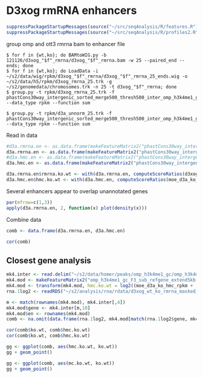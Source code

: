 D3xog rmRNA enhancers
========================================================

```r
suppressPackageStartupMessages(source("~/src/seqAnalysis/R/features.R"))
suppressPackageStartupMessages(source("~/src/seqAnalysis/R/profiles2.R"))
```

group omp and ott3 rmrna bam to enhancer file
```
$ for f in {wt,ko}; do BAMtoWIG.py -b 121126/d3xog_"$f"_rmrna/d3xog_"$f"_rmrna.bam -w 25 --paired_end --ends; done
$ for f in {wt,ko}; do LoadData -i ~/s2/data/wig/rpkm/d3xog_"$f"_rmrna/d3xog_"$f"_rmrna_25_ends.wig -o ~/s2/data/h5/rpkm/d3xog_rmrna_25.trk -g ~/s2/genomedata/chromosomes.trk -n 25 -t d3xog_"$f"_rmrna; done
$ group.py -t rpkm/d3xog_rmrna_25.trk -f phastCons30way_intergenic_sorted_merge500_thresh500_inter_omp_h3k4me1_gc_sub_refgene_extend5kb.bed_chr --data_type rpkm --function sum 
```

```
$ group.py -t rpkm/d3a_unnorm_25.trk -f phastCons30way_intergenic_sorted_merge500_thresh500_inter_omp_h3k4me1_gc_sub_refgene_extend5kb.bed_chr --data_type rpkm --function sum 
```

Read in data
```r
#d3a.rmrna.en <- as.data.frame(makeFeatureMatrix2("phastCons30way_intergenic_sorted_merge500_thresh500_inter_omp_h3k4me1_gc_sub_refgene_extend5kb.bed_chr", set="d3a_rmrna", data_type="rpkm/sum"))
d3a.rmrna.en <- as.data.frame(makeFeatureMatrix2("phastCons30way_intergenic_sorted_merge500_thresh500_inter_omp_h3k4me1_gc_F3_sub_igenome_ensembl_genes_extend5kb.bed_chr", set="d3a_rmrna", data_type="rpkm/sum"))
#d3a.hmc.en <- as.data.frame(makeFeatureMatrix2("phastCons30way_intergenic_sorted_merge500_thresh500_inter_omp_h3k4me1_gc_sub_refgene_extend5kb.bed_chr", set="d3a_rpkm", data_type="rpkm/sum"))
d3a.hmc.en <- as.data.frame(makeFeatureMatrix2("phastCons30way_intergenic_sorted_merge500_thresh500_inter_omp_h3k4me1_gc_F3_sub_igenome_ensembl_genes_extend5kb.bed_chr", set="d3a_rpkm", data_type="rpkm/mean"))

d3a.rmrna.en$rmrna.ko.wt <- with(d3a.rmrna.en, computeScoreRatios(d3xog_ko_rmrna, d3xog_wt_rmrna))
d3a.hmc.en$hmc.ko.wt <- with(d3a.hmc.en, computeScoreRatios(moe_d3a_ko_hmc_rpkm, moe_d3a_wt_hmc_rpkm))
```

Several enhancers appear to overlap unannotated genes
```r
par(mfrow=c(1,3))
apply(d3a.rmrna.en, 2, function(x) plot(density(x)))
```

Combine data
```r
comb <- data.frame(d3a.rmrna.en, d3a.hmc.en)
```

```r
cor(comb)
```

Closest gene analysis
-------------------
```r
mk4.inter <- read.delim("~/s2/data/homer/peaks/omp_h3k4me1_gc/omp_h3k4me1_gc_F3_sub_refgene_extend5kb_closest_refgene.bed", header=F)
mk4.mod <- makeFeatureMatrix2("omp_h3k4me1_gc_F3_sub_refgene_extend5kb.bed_chr", "d3a_rpkm", data_type="rpkm/mean")
mk4.mod <- transform(mk4.mod, hmc.ko.wt = log2((moe_d3a_ko_hmc_rpkm + .01) / (moe_d3a_wt_hmc_rpkm + .01)), mc.ko.wt = log2((moe_d3a_ko_mc_rpkm + 0.01) / (moe_d3a_wt_mc_rpkm + .01)))
rna.1log2 <- readRDS("~/s2/analysis/rna/rdata/d3xog_wt_ko_rmrna_masked_uq_comp_1log2.rds")
```

```r
m <- match(rownames(mk4.mod), mk4.inter[,4])
mk4.mod$gene <- mk4.inter[m,10]
mk4.mod$en <- rownames(mk4.mod)
comb <- na.omit(data.frame(rna.1log2, mk4.mod[match(rna.1log2$gene, mk4.mod$gene),] ))
```

```r
cor(comb$ko.wt, comb$hmc.ko.wt)
cor(comb$ko.wt, comb$hmc.ko.wt)
```

```r
gg <- ggplot(comb, aes(hmc.ko.wt, ko.wt))
gg + geom_point()
```

```r
gg <- ggplot(comb, aes(mc.ko.wt, ko.wt))
gg + geom_point()
```

